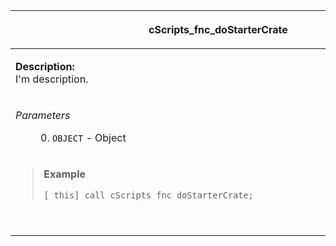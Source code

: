 {| style="width: 100%;"
! scope="row" colspan="2"| cScripts_fnc_doStarterCrate
|-
| scope="row" colspan="2"|'''Description:'''<br>
I'm description.
|-
|''Parameters''
: 0. <code>OBJECT</code> - Object
|''Returns''
* <code>BOOLEAN</code>
|-
| scope="row" colspan="2"| <blockquote>'''Example'''
<pre>
[_this] call cScripts_fnc_doStarterCrate;
</pre></blockquote>
&nbsp;&nbsp;&nbsp;&nbsp;&nbsp;&nbsp;&nbsp;&nbsp;&nbsp;&nbsp;&nbsp;&nbsp;&nbsp;&nbsp;&nbsp;&nbsp;&nbsp;&nbsp;&nbsp;&nbsp;&nbsp;&nbsp;&nbsp;&nbsp;&nbsp;&nbsp;&nbsp;&nbsp;&nbsp;&nbsp;&nbsp;&nbsp;&nbsp;&nbsp;&nbsp;&nbsp;&nbsp;&nbsp;&nbsp;&nbsp;&nbsp;&nbsp;&nbsp;&nbsp;&nbsp;&nbsp;&nbsp;&nbsp;&nbsp;&nbsp;&nbsp;&nbsp;&nbsp;&nbsp;&nbsp;&nbsp;&nbsp;&nbsp;&nbsp;&nbsp;&nbsp;&nbsp;&nbsp;&nbsp;&nbsp;&nbsp;&nbsp;&nbsp;&nbsp;&nbsp;&nbsp;&nbsp;&nbsp;&nbsp;&nbsp;&nbsp;&nbsp;&nbsp;&nbsp;&nbsp;&nbsp;&nbsp;&nbsp;&nbsp;&nbsp;&nbsp;&nbsp;&nbsp;&nbsp;&nbsp;&nbsp;&nbsp;&nbsp;&nbsp;&nbsp;&nbsp;&nbsp;&nbsp;&nbsp;&nbsp;&nbsp;&nbsp;&nbsp;&nbsp;&nbsp;&nbsp;&nbsp;&nbsp;&nbsp;&nbsp;&nbsp;&nbsp;&nbsp;&nbsp;&nbsp;&nbsp;&nbsp;&nbsp;&nbsp;&nbsp;&nbsp;&nbsp;&nbsp;&nbsp;&nbsp;&nbsp;&nbsp;&nbsp;&nbsp;&nbsp;&nbsp;&nbsp;&nbsp;&nbsp;&nbsp;&nbsp;&nbsp;&nbsp;&nbsp;&nbsp;&nbsp;&nbsp;&nbsp;&nbsp;&nbsp;&nbsp;&nbsp;&nbsp;&nbsp;&nbsp;&nbsp;
|}
